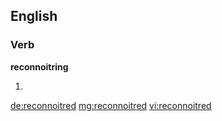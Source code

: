 ==English==

===Verb===
'''reconnoitring'''
# {{en-past of|reconnoitre}}

[[de:reconnoitred]]
[[mg:reconnoitred]]
[[vi:reconnoitred]]
